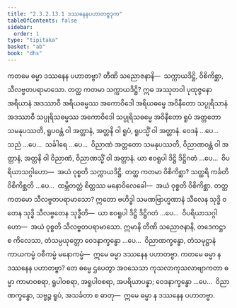 ```yaml
---
title: "2.3.2.13.1 ဒဿနေနပဟာတဗ္ဗဒုက"
tableOfContents: false
sidebar:
  order: 1
type: "tipitaka"
basket: "ab"
book: "dhs"
---
```



<DynamicBreadcrumb />

<Division number="1261" book="dhs">

<Paragraph number="1962" book="dhs">
ကတမေ ဓမ္မာ ဒဿနေန ပဟာတဗ္ဗာ? တီဏိ သညောဇနာနိ—  သက္ကာယဒိဋ္ဌိ, ဝိစိကိစ္ဆာ, သီလဗ္ဗတပရာမာသော.
</Paragraph>

</Division>
<Division number="1262" book="dhs">

<Paragraph number="1963" book="dhs">
တတ္ထ ကတမာ သက္ကာယဒိဋ္ဌိ? ဣဓ အဿုတဝါ ပုထုဇ္ဇနော အရိယာနံ အဒဿာဝီ အရိယဓမ္မဿ အကောဝိဒေါ အရိယဓမ္မေ အဝိနီတော သပ္ပုရိသာနံ အဒဿာဝီ သပ္ပုရိသဓမ္မဿ အကောဝိဒေါ သပ္ပုရိသဓမ္မေ အဝိနီတော ရူပံ အတ္တတော သမနုပဿတိ, ရူပဝန္တံ ဝါ အတ္တာနံ, အတ္တနိ ဝါ ရူပံ, ရူပသ္မိံ ဝါ အတ္တာနံ. ဝေဒနံ …ပေ…  သညံ …ပေ…  သင်္ခါရေ …ပေ…  ဝိညာဏံ အတ္တတော သမနုပဿတိ, ဝိညာဏဝန္တံ ဝါ အတ္တာနံ, အတ္တနိ ဝါ ဝိညာဏံ, ဝိညာဏသ္မိံ ဝါ အတ္တာနံ. ယာ ဧဝရူပါ ဒိဋ္ဌိ ဒိဋ္ဌိဂတံ …ပေ…  ဝိပရိယာသဂ္ဂါဟော—  အယံ ဝုစ္စတိ သက္ကာယဒိဋ္ဌိ.
</Paragraph>

</Division>
<Division number="1263" book="dhs">

<Paragraph number="1964" book="dhs">
တတ္ထ ကတမာ ဝိစိကိစ္ဆာ? သတ္ထရိ ကင်္ခတိ ဝိစိကိစ္ဆတိ …ပေ…  ထမ္ဘိတတ္တံ စိတ္တဿ မနောဝိလေခေါ—  အယံ ဝုစ္စတိ ဝိစိကိစ္ဆာ.
</Paragraph>

</Division>
<Division number="1264" book="dhs">

<Paragraph number="1965" book="dhs">
တတ္ထ ကတမော သီလဗ္ဗတပရာမာသော? ဣတော ဗဟိဒ္ဓါ သမဏဗြာဟ္မဏာနံ သီလေန သုဒ္ဓိ ဝတေန သုဒ္ဓိ သီလဗ္ဗတေန သုဒ္ဓီတိ—  ယာ ဧဝရူပါ ဒိဋ္ဌိ ဒိဋ္ဌိဂတံ …ပေ…  ဝိပရိယာသဂ္ဂါဟော—  အယံ ဝုစ္စတိ သီလဗ္ဗတပရာမာသော. ဣမာနိ တီဏိ သညောဇနာနိ, တဒေကဋ္ဌာ စ ကိလေသာ, တံသမ္ပယုတ္တော ဝေဒနာက္ခန္ဓော …ပေ…  ဝိညာဏက္ခန္ဓော, တံသမုဋ္ဌာနံ ကာယကမ္မံ ဝစီကမ္မံ မနောကမ္မံ—  ဣမေ ဓမ္မာ ဒဿနေန ပဟာတဗ္ဗာ.
</Paragraph>

</Division>
<Division number="1265" book="dhs">

<Paragraph number="1966" book="dhs">
ကတမေ ဓမ္မာ န ဒဿနေန ပဟာတဗ္ဗာ? တေ ဓမ္မေ ဌပေတွာ အဝသေသာ ကုသလာကုသလာဗျာကတာ ဓမ္မာ ကာမာဝစရာ, ရူပါဝစရာ, အရူပါဝစရာ, အပရိယာပန္နာ; ဝေဒနာက္ခန္ဓော …ပေ…  ဝိညာဏက္ခန္ဓော, သဗ္ဗဉ္စ ရူပံ, အသင်္ခတာ စ ဓာတု—  ဣမေ ဓမ္မာ န ဒဿနေန ပဟာတဗ္ဗာ.
</Paragraph>
</Division>